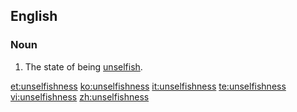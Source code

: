 ==English==
===Noun===
{{en-noun|-}}
# The state of being [[unselfish]].

[[et:unselfishness]]
[[ko:unselfishness]]
[[it:unselfishness]]
[[te:unselfishness]]
[[vi:unselfishness]]
[[zh:unselfishness]]